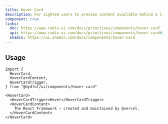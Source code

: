 ```yaml
---
title: Hover Card
description: For sighted users to preview content available behind a link.
component: true
links:
  doc: https://www.radix-ui.com/docs/primitives/components/hover-card
  api: https://www.radix-ui.com/docs/primitives/components/hover-card#api-reference
  shadcn: https://ui.shadcn.com/docs/components/hover-card
---
```


<ComponentPreview name="hover-card-demo" />

## Usage

```tsx
import {
  HoverCard,
  HoverCardContent,
  HoverCardTrigger,
} from "@dydfuf/ui/components/hover-card"
```

```tsx
<HoverCard>
  <HoverCardTrigger>Hover</HoverCardTrigger>
  <HoverCardContent>
    The React Framework – created and maintained by @vercel.
  </HoverCardContent>
</HoverCard>
```

